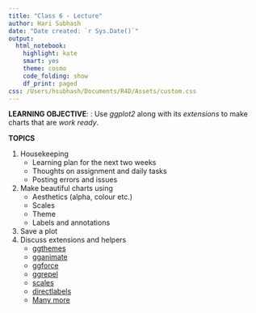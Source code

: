 ```yaml
---
title: "Class 6 - Lecture"
author: Hari Subhash
date: "Date created: `r Sys.Date()`"
output:
  html_notebook:
    highlight: kate
    smart: yes
    theme: cosmo
    code_folding: show
    df_print: paged
css: /Users/hsubhash/Documents/R4D/Assets/custom.css
---
```

**LEARNING OBJECTIVE**: : Use *ggplot2* along with its *extensions* to make charts that are *work ready*.

**TOPICS**

1. Housekeeping
    + Learning plan for the next two weeks
    + Thoughts on assignment and daily tasks
    + Posting errors and issues
2. Make beautiful charts using
    + Aesthetics (alpha, colour etc.)
    + Scales
    + Theme
    + Labels and annotations
3. Save a plot
4. Discuss extensions and helpers
    + [ggthemes](https://yutannihilation.github.io/allYourFigureAreBelongToUs/ggthemes/)
    + [gganimate](https://gganimate.com/)
    + [ggforce](https://www.data-imaginist.com/2019/the-ggforce-awakens-again/)
    + [ggrepel](https://github.com/slowkow/ggrepel)
    + [scales](https://scales.r-lib.org/)
    + [directlabels](http://directlabels.r-forge.r-project.org/)
    + [Many more](https://www.ggplot2-exts.org/gallery/)

